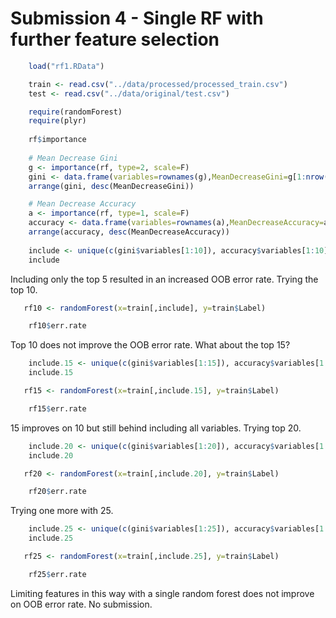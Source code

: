 Submission 4 - Single RF with further feature selection
========================================================
```r
    load("rf1.RData")
```
```r
    train <- read.csv("../data/processed/processed_train.csv")
    test <- read.csv("../data/original/test.csv")
```
```r
    require(randomForest)
    require(plyr)
    
    rf$importance
    
    # Mean Decrease Gini
    g <- importance(rf, type=2, scale=F)
    gini <- data.frame(variables=rownames(g),MeanDecreaseGini=g[1:nrow(g)], stringsAsFactors=F)
    arrange(gini, desc(MeanDecreaseGini))

    # Mean Decrease Accuracy
    a <- importance(rf, type=1, scale=F)
    accuracy <- data.frame(variables=rownames(a),MeanDecreaseAccuracy=a[1:nrow(a)], stringsAsFactors=F)
    arrange(accuracy, desc(MeanDecreaseAccuracy))
    
    include <- unique(c(gini$variables[1:10]), accuracy$variables[1:10])
    include
```
Including only the top 5 resulted in an increased OOB error rate. Trying the top 10.
```r
   rf10 <- randomForest(x=train[,include], y=train$Label)
```
```r
    rf10$err.rate
```
Top 10 does not improve the OOB error rate. What about the top 15?
```r
    include.15 <- unique(c(gini$variables[1:15]), accuracy$variables[1:15])
    include.15
```
```r
   rf15 <- randomForest(x=train[,include.15], y=train$Label)
```
```r
    rf15$err.rate
```
15 improves on 10 but still behind including all variables. Trying top 20.
```r
    include.20 <- unique(c(gini$variables[1:20]), accuracy$variables[1:20])
    include.20
```
```r
   rf20 <- randomForest(x=train[,include.20], y=train$Label)
```
```r
    rf20$err.rate
```
Trying one more with 25.
```r
    include.25 <- unique(c(gini$variables[1:25]), accuracy$variables[1:25])
    include.25
```
```r
   rf25 <- randomForest(x=train[,include.25], y=train$Label)
```
```r
    rf25$err.rate
```
Limiting features in this way with a single random forest does not improve on OOB error rate. 
No submission.

